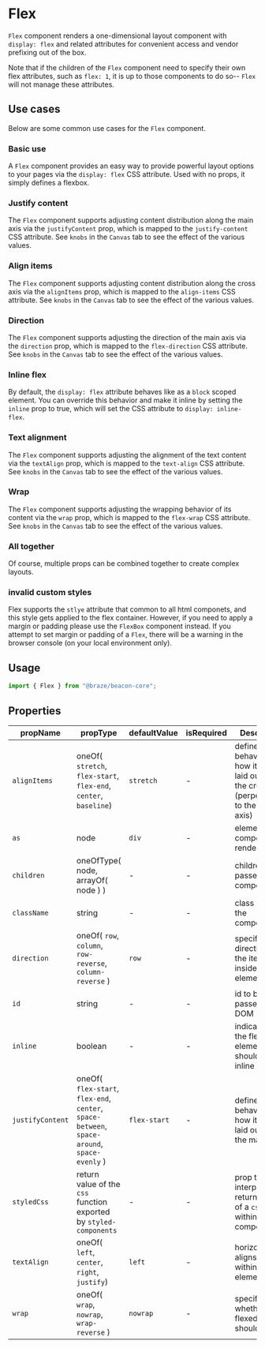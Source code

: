 
# Flex

`Flex` component renders a one-dimensional layout component with
`display: flex` and related attributes for convenient access and
vendor prefixing out of the box.

Note that if the children of the `Flex` component need to specify
their own flex attributes, such as `flex: 1`, it is up to those
components to do so-- `Flex` will not manage these attributes.

## Use cases

Below are some common use cases for the `Flex` component.

### Basic use

A `Flex` component provides an easy way to provide powerful layout
options to your pages via the `display: flex` CSS attribute. Used
with no props, it simply defines a flexbox.

<Canvas>
  <Story id="core-layout-flex--basic-use" />
</Canvas>

### Justify content

The `Flex` component supports adjusting content distribution along the
main axis via the `justifyContent` prop, which is mapped to the
`justify-content` CSS attribute. See `knobs` in the `Canvas` tab to
see the effect of the various values.

<Canvas>
  <Story id="core-layout-flex--justify-content" />
</Canvas>

### Align items

The `Flex` component supports adjusting content distribution along the
cross axis via the `alignItems` prop, which is mapped to the
`align-items` CSS attribute. See `knobs` in the `Canvas` tab to
see the effect of the various values.

<Canvas>
  <Story id="core-layout-flex--align-items" />
</Canvas>

### Direction

The `Flex` component supports adjusting the direction of the main axis
via the `direction` prop, which is mapped to the `flex-direction`
CSS attribute. See `knobs` in the `Canvas` tab to see the effect of the
various values.

<Canvas>
  <Story id="core-layout-flex--direction" />
</Canvas>

### Inline flex

By default, the `display: flex` attribute behaves like as a `block` scoped
element. You can override this behavior and make it inline by setting the
`inline` prop to true, which will set the CSS attribute to `display: inline-flex`.

<Canvas>
  <Story id="core-layout-flex--inline" />
</Canvas>

### Text alignment

The `Flex` component supports adjusting the alignment of the text content
via the `textAlign` prop, which is mapped to the `text-align`
CSS attribute. See `knobs` in the `Canvas` tab to see the effect of the
various values.

<Canvas>
  <Story id="core-layout-flex--text-alignment" />
</Canvas>

### Wrap

The `Flex` component supports adjusting the wrapping behavior of its
content via the `wrap` prop, which is mapped to the `flex-wrap`
CSS attribute. See `knobs` in the `Canvas` tab to see the effect of the
various values.

<Canvas>
  <Story id="core-layout-flex--wrap" />
</Canvas>

### All together

Of course, multiple props can be combined together to create complex layouts.

<Canvas>
  <Story id="core-layout-flex--combined-props" />
</Canvas>

### invalid custom styles

Flex supports the `stlye` attribute that common to all html componets, and this style gets applied to the flex container.
However, if you need to apply a margin or padding please use the `FlexBox` component instead.
If you attempt to set margin or padding of a `Flex`, there will be a warning in the browser console (on your local environment only).

<Canvas>
  <Story id="core-layout-flex--invalid-custom-styles" />
</Canvas>

## Usage

```javascript
import { Flex } from "@braze/beacon-core";
```

## Properties

| propName         | propType                                                                                     | defaultValue | isRequired | Description                                                                                           |
| ---------------- | -------------------------------------------------------------------------------------------- | ------------ | ---------- | ----------------------------------------------------------------------------------------------------- |
| `alignItems`     | oneOf( `stretch`, `flex-start`, `flex-end`, `center`, `baseline`)                            | `stretch`    | -          | defines the behavior for how items are laid out along the cross axis (perpendicular to the main axis) |
| `as`             | node                                                                                         | `div`        | -          | element / component to render as flex                                                                 |
| `children`       | oneOfType( node, arrayOf( node ) )                                                           | -            | -          | children to be passed into component                                                                  |
| `className`      | string                                                                                       | -            | -          | class name of the component                                                                           |
| `direction`      | oneOf( `row`, `column`, `row-reverse`, `column-reverse` )                                    | `row`        | -          | specified the direction of the items inside the flex element                                          |
| `id`             | string                                                                                       | -            | -          | id to be passed to the DOM                                                                            |
| `inline`         | boolean                                                                                      | -            | -          | indicates that the flex element should be inline                                                      |
| `justifyContent` | oneOf( `flex-start`, `flex-end`, `center`, `space-between`, `space-around`, `space-evenly` ) | `flex-start` | -          | defines the behavior for how items are laid out along the main axis                                   |
| `styledCss`      | return value of the `css` function exported by `styled-components`                           | -            | -          | prop to interpolate the returned value of a `css` call within styled-components                       |
| `textAlign`      | oneOf( `left`, `center`, `right`, `justify`)                                                 | `left`       | -          | horizontally aligns text within a DOM element                                                         |
| `wrap`           | oneOf( `wrap`, `nowrap`, `wrap-reverse` )                                                    | `nowrap`     | -          | specifies whether the flexed items should wrap                                                        |
